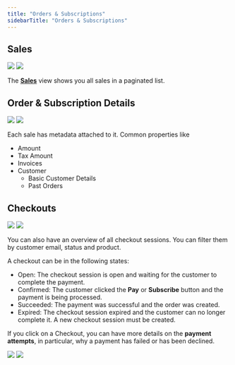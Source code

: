 ```yaml
---
title: "Orders & Subscriptions"
sidebarTitle: "Orders & Subscriptions"
---
```


## Sales

<img
  className="block dark:hidden"
  src="/assets/features/orders/overview.light.png"
/>
<img
  className="hidden dark:block"
  src="/assets/features/orders/overview.dark.png"
/>

The [**Sales**](https://polar.sh/dashboard/*/sales) view shows you all sales in a paginated list.

## Order & Subscription Details

<img
  className="block dark:hidden"
  src="/assets/features/orders/detail.light.png"
/>
<img
  className="hidden dark:block"
  src="/assets/features/orders/detail.dark.png"
/>

Each sale has metadata attached to it. Common properties like

- Amount
- Tax Amount
- Invoices
- Customer
  - Basic Customer Details
  - Past Orders

## Checkouts

<img
  className="block dark:hidden"
  src="/assets/features/orders/checkouts.light.png"
/>
<img
  className="hidden dark:block"
  src="/assets/features/orders/checkouts.dark.png"
/>

You can also have an overview of all checkout sessions. You can filter them by customer email, status and product.

A checkout can be in the following states:

- Open: The checkout session is open and waiting for the customer to complete the payment.
- Confirmed: The customer clicked the **Pay** or **Subscribe** button and the payment is being processed.
- Succeeded: The payment was successful and the order was created.
- Expired: The checkout session expired and the customer can no longer complete it. A new checkout session must be created.

If you click on a Checkout, you can have more details on the **payment attempts**, in particular, why a payment has failed or has been declined.

<img
  className="block dark:hidden"
  src="/assets/features/orders/checkout.light.png"
/>
<img
  className="hidden dark:block"
  src="/assets/features/orders/checkout.dark.png"
/>
